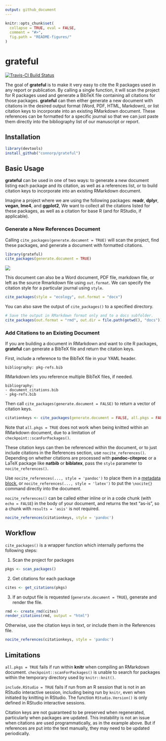 ```yaml
---
output: github_document
---
```


<!-- README.md is generated from README.Rmd. Please edit that file -->

```r
knitr::opts_chunk$set(
  collapse = TRUE, eval = FALSE, 
  comment = "#>",
  fig.path = "README-figures/"
)
```

# grateful

[![Travis-CI Build Status](https://travis-ci.org/connorp/grateful.svg?branch=master)](https://travis-ci.org/connorp/grateful)

The goal of **grateful** is to make it very easy to cite the R packages used in any report or publication. By calling a single function, it will scan the project for R packages used and generate a BibTeX file containing all citations for those packages. **grateful** can then either generate a new document with citations in the desired output format (Word, PDF, HTML, Markdown), or list citation keys to incorporate into an existing RMarkdown document. These references can be formatted for a specific journal so that we can just paste them directly into the bibliography list of our manuscript or report.

## Installation

```r
library(devtools)
install_github("connorp/grateful")
```

## Basic Usage

**grateful** can be used in one of two ways: to generate a new document listing each package and its citation, as well as a references list, or to build citation keys to incorporate into an existing RMarkdown document. 

Imagine a project where we are using the following packages: **readr**, **dplyr**, **vegan**, **lme4**, and **ggplot2**, We want to collect all the citations listed for these packages, as well as a citation for base R (and for RStudio, if applicable). 

### Generate a New References Document

Calling `cite_packages(generate.document = TRUE)` will scan the project, find these packages, and generate a document with formatted citations.

```r
library(grateful)
cite_packages(generate.document = TRUE)
```

![](example-output.PNG)

This document can also be a Word document, PDF file, markdown file, or left as the source Rmarkdown file using `out.format`. We can specify the citation style for a particular journal using `style`.

```r
cite_packages(style = "ecology", out.format = "docx")
```

You can also save the output of `cite_packages()` to a specified directory.

```r
# Save the output in RMarkdown format only and to a docs subfolder.
cite_packages(out.format = "rmd", out.dir = file.path(getwd(), "docs"))
```

### Add Citations to an Existing Document

If you are building a document in RMarkdown and want to cite R packages, **grateful** can generate a BibTeX file and return the citation keys. 

First, include a reference to the BibTeX file in your YAML header. 

```
bibliography: pkg-refs.bib
```

RMarkdown lets you reference multiple BibTeX files, if needed.

```
bibliography: 
- document_citations.bib
- pkg-refs.bib
```

Then call `cite_packages(generate.document = FALSE)` to return a vector of citation keys.

```r
citationkeys <- cite_packages(generate.document = FALSE, all.pkgs = FALSE)
```

Note that `all.pkgs = TRUE` does not work when being knitted within an RMarkdown document, due to a limitation of `checkpoint::scanForPackages()`. 

These citation keys can then be referenced within the document, or to just include citations in the References section, use `nocite_references()`. Depending on whether citations are processed with **pandoc-citeproc** or a LaTeX package like **natbib** or **biblatex**, pass the `style` parameter to `nocite_references()`. 

Use `nocite_references(..., style = 'pandoc')` to place them in a [metadata block](https://rmarkdown.rstudio.com/authoring_bibliographies_and_citations.html#unused_references_(nocite)), or `nocite_references(..., style = 'latex')` to put the `\nocite{}` command directly into the document.

`nocite_references()` can be called either inline or in a code chunk (with `echo = FALSE`) in the body of your document, and returns the text "as-is", so a chunk with `results = 'asis'` is not required. 

```r
nocite_references(citationkeys, style = 'pandoc')
```

## Workflow

`cite_packages()` is a wrapper function which internally performs the following steps:

1. Scan the project for packages

  ```r
  pkgs <- scan_packages()
  ```

2. Get citations for each package

  ```r
  cites <- get_citations(pkgs)
  ```

3. If an output file is requested (`generate.document = TRUE`), generate and render the file.

  ```r
  rmd <- create_rmd(cites)
  render_citations(rmd, output = "html")
  ```
  
  Otherwise, use the citation keys in text, or include them in the References file.
  
  ```r
  nocite_references(citationkeys, style = 'pandoc')
  ```

## Limitations

`all.pkgs = TRUE` fails if run within **knitr** when compiling an RMarkdown document. `checkpoint::scanForPackages()` is unable to search for packages  within the temporary directory used by `knitr::knit()`.

`include.RStudio = TRUE` fails if run from an R session that is not in an RStudio interactive session, including being run by `knitr`, even when initiated by knitting in RStudio. The function `RStudio.Version()` is only defined in RStudio interactive sessions.

Citation keys are not guaranteed to be preserved when regenerated, particularly when packages are updated. This instability is not an issue when citations are used programmatically, as in the example above. But if references are put into the text manually, they may need to be updated periodically.
